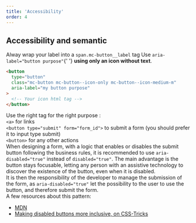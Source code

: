```yaml
---
title: 'Accessibility'
order: 4
---
```


## Accessibility and semantic

<HintItem>
  Alway wrap your label into a <code>span.mc-button__label</code> tag
</HintItem>

<HintItem>
  Use <code>aria-label="button purpose"</code>{' '}
  <b>using only an icon without text</b>.
</HintItem>

```html
<button
  type="button"
  class="mc-button mc-button--icon-only mc-button--icon-medium-m"
  aria-label="my button purpose"
>
  <!-- Your icon html tag -->
</button>
```

<HintItem>
  Use the right tag for the right purpose : <br />
  <code>&lt;a&gt;</code> for links
  <br />
  <code>&lt;button type="submit" form="form_id"&gt;</code> to submit a form (you
  should prefer it to input type submit)
  <br />
  <code>&lt;button&gt;</code> for any other actions
  <br />
</HintItem>

<HintItem>
  When designing a form, with a logic that enables or disables the submit button following the business rules, it is
  recommended to use <code>aria-disabled="true"</code> instead of <code>disabled="true"</code>.
  The main advantage is the button stays focusable, letting any person with an assistive technology to discover
  the existence of the button, even when it is disabled.
  <br />
  It is then the responsibility of the developer to manage the submission of the form,
  as <code>aria-disabled="true"</code>
  let the possibility to the user to use the button, and therefore submit the form.
  <br />
  A few resources about this pattern:
  <ul>
    <li><a href="https://developer.mozilla.org/en-US/docs/Web/Accessibility/ARIA/Attributes/aria-disabled">MDN</a></li>
    <li><a href="https://css-tricks.com/making-disabled-buttons-more-inclusive/">Making disabled buttons more inclusive,
      on CSS-Tricks</a></li>
  </ul>
</HintItem>

<Story id="action-button--markup" />
